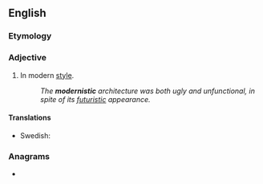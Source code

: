 ==English==

===Etymology===
{{suffix|en|modern|istic}}

===Adjective===
{{en-adj}}

# In modern [[style]].
#: ''The '''modernistic''' architecture was both ugly and unfunctional, in spite of its [[futuristic]] appearance.''

====Translations====
{{trans-top|}}
* Swedish: {{t|sv|modernistisk}}
{{trans-mid}}
{{trans-bottom}}

===Anagrams===
* {{anagrams|en|crimson tide|monstricide}}